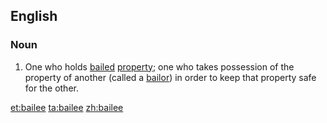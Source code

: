 ==English==

===Noun===
{{en-noun}}
# {{context|legal|lang=en}} One who holds [[bail]]ed [[property]]; one who takes possession of the property of another (called a [[bailor]]) in order to keep that property safe for the other.

[[et:bailee]]
[[ta:bailee]]
[[zh:bailee]]